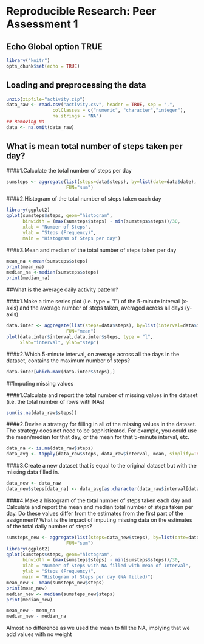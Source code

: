 # Reproducible Research: Peer Assessment 1

## Echo Global option TRUE
```r
library("knitr")
opts_chunk$set(echo = TRUE)
```

## Loading and preprocessing the data

```r
unzip(zipfile="activity.zip")
data_raw <- read.csv("activity.csv", header = TRUE, sep = ",", 
                 colClasses = c("numeric", "character","integer"),
                 na.strings = "NA")
## Removing Na
data <- na.omit(data_raw)
```

## What is mean total number of steps taken per day?
####1.Calculate the total number of steps per day 
```r
sumsteps <- aggregate(list(steps=data$steps), by=list(date=data$date),
                      FUN="sum")
```

####2.Histogram of the total number of steps taken each day

```r
library(ggplot2)
qplot(sumsteps$steps, geom="histogram", 
      binwidth = (max(sumsteps$steps) - min(sumsteps$steps))/30,
      xlab = "Number of Steps",
      ylab = "Steps (Frequency)",
      main = "Histogram of Steps per day") 
```

####3.Mean and median of the total number of steps taken per day

```r
mean_na <-mean(sumsteps$steps)
print(mean_na)
median_na <-median(sumsteps$steps)
print(median_na)
```

##What is the average daily activity pattern?

####1.Make a time series plot (i.e. type = "l") of the 5-minute interval (x-axis) and the average number of steps taken, averaged across all days (y-axis)

```r
data.inter <- aggregate(list(steps=data$steps), by=list(interval=data$interval),
                      FUN="mean")
plot(data.inter$interval,data.inter$steps, type = "l",
     xlab="interval", ylab="step")
```

####2.Which 5-minute interval, on average across all the days in the dataset, contains the maximum number of steps?

```r
data.inter[which.max(data.inter$steps),]
```

##Imputing missing values

####1.Calculate and report the total number of missing values in the dataset (i.e. the total number of rows with NAs)

```r
sum(is.na(data_raw$steps))

```

####2.Devise a strategy for filling in all of the missing values in the dataset. The strategy does not need to be sophisticated. For example, you could use the mean/median for that day, or the mean for that 5-minute interval, etc.

```r
data_na <- is.na(data_raw$steps)
data_avg <- tapply(data_raw$steps, data_raw$interval, mean, simplify=TRUE, na.rm=TRUE)
```

####3.Create a new dataset that is equal to the original dataset but with the missing data filled in.

```r
data_new <- data_raw
data_new$steps[data_na] <- data_avg[as.character(data_raw$interval[data_na])]
```

####4.Make a histogram of the total number of steps taken each day and Calculate and report the mean and median total number of steps taken per day. Do these values differ from the estimates from the first part of the assignment? What is the impact of imputing missing data on the estimates of the total daily number of steps?

```r
sumsteps_new <- aggregate(list(steps=data_new$steps), by=list(date=data_new$date),
                      FUN="sum")
library(ggplot2)
qplot(sumsteps$steps, geom="histogram", 
      binwidth = (max(sumsteps$steps) - min(sumsteps$steps))/30,
      xlab = "Number of Steps with NA filled with mean of Interval",
      ylab = "Steps (Frequency)",
      main = "Histogram of Steps per day (NA filled)") 
mean_new <- mean(sumsteps_new$steps)
print(mean_new)
median_new <- median(sumsteps_new$steps)
print(median_new)
```

```r
mean_new - mean_na
median_new - median_na
```
Almost no difference as we used the mean to fill the NA, implying that we add values with no weight